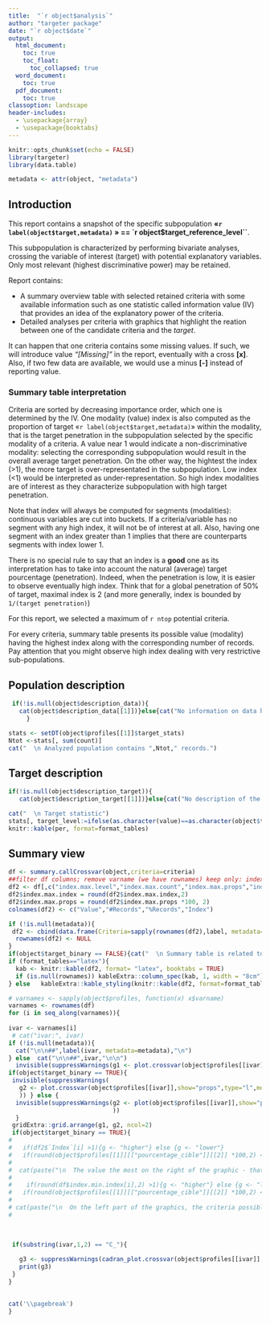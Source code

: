 ```yaml
---
title:  "`r object$analysis`"
author: "targeter package"
date: "`r object$date`"
output:
  html_document:
    toc: true
    toc_float:
      toc_collapsed: true
  word_document:
    toc: true
  pdf_document:
    toc: true
classoption: landscape
header-includes:
  - \usepackage{array}
  - \usepackage{booktabs}
---
```




```r
knitr::opts_chunk$set(echo = FALSE)
library(targeter)
library(data.table)
```

```r
metadata <- attr(object, "metadata")
```

\newpage

## Introduction

This report contains a snapshot of the specific subpopulation **«`r label(object$target,metadata)` » == `r object$target_reference_level``**. 

This subpopulation is characterized by  performing bivariate analyses, crossing the variable of interest (target) with  potential explanatory variables. Only most relevant (highest discriminative power) may be retained.

Report contains:

*   A summary overview table with selected retained criteria with some available information such as one statistic called information value (IV) that provides an idea of the explanatory power of the criteria.
*   Detailed analyses per criteria with graphics that highlight the reation between one of the candidate criteria and the _target_.

It can happen that one criteria contains some missing values. If such, we will introduce value *"[Missing]"* in the report, eventually with a cross **[x]**. Also, if two few data are available, we would use a minus **[-]** instead of reporting value. 

### Summary table interpretation

Criteria are sorted by decreasing importance order, which one is determined by the IV. 
One modality (value) index is also computed as the proportion of target «`r label(object$target,metadata)`» within the modality, that is the target penetration in the subpopulation selected by the specific modality of a criteria. A value near 1 would indicate a non-discriminative modality: selecting the corresponding subpopulation would result in the overall average target penetration. On the other way, the hightest the index (>1), the more target is over-representated in the subpopulation. Low index (<1) would be interpreted as under-representation. So high index modalities are of interest as they characterize subpopulation with high target penetration.

Note that index will always be computed for segments (modalities): continuous variables are cut into buckets. If a criteria/variable has no segment with any high index, it will not be of interest at all. Also, having one segment with an index  greater than 1 implies that there are counterparts segments with index lower 1.

There is no special rule to say that an index is a __good__ one as its interpretation has to take into account the natural (average) target pourcentage (penetration). Indeed, when the penetration is low, it is easier to observe eventually high index. Think that for a global penetration of 50% of target, maximal index is 2 (and more generally, index is bounded by `1/(target penetration)`)

For this report, we selected a maximum of  `r ntop` potential criteria.

For every criteria, summary table presents its possible value (modality) having the highest index along with the corresponding number of records. Pay attention that you might observe high index dealing with very restrictive sub-populations.


\newpage

## Population description

```r
 if(!is.null(object$description_data)){
   cat(object$description_data[[1]])}else{cat("No information on data have been provided during the analysis.")
     }

stats <- setDT(object$profiles[[1]]$target_stats)
Ntot <-stats[, sum(count)]
cat("  \n Analyzed population contains ",Ntot," records.")
```

## Target description


```r

if(!is.null(object$description_target)){
   cat(object$description_target[[1]])}else{cat("No description of the target has been provided uring the analysis")}

cat("  \n Target statistic")
stats[, target_level:=ifelse(as.character(value)==as.character(object$target_reference_level), "*","")]
knitr::kable(per, format=format_tables)

```

\newpage

## Summary view


```r
df <- summary.callCrossvar(object,criteria=criteria)
##filter df columns; remove varname (we have rownames) keep only: index.max.index, index.max.level, index.max.count,
df2 <- df[,c("index.max.level","index.max.count","index.max.props","index.max.index")]
df2$index.max.index = round(df2$index.max.index,2)
df2$index.max.props = round(df2$index.max.props *100, 2)
colnames(df2) <- c("Value","#Records","%Records","Index")

if (!is.null(metadata)){
 df2 <- cbind(data.frame(Criteria=sapply(rownames(df2),label, metadata=metadata),stringsAsFactors = FALSE),df2)
  rownames(df2) <- NULL
}
if(object$target_binary == FALSE){cat("  \n Summary table is related to target value:",levels(df[,"which.minmax.level"]))}
if (format_tables=="latex"){
  kab <- knitr::kable(df2, format= "latex", booktabs = TRUE)
  if (is.null(rownames)) kableExtra::column_spec(kab, 1, width = "8cm") else kab
} else   kableExtra::kable_styling(knitr::kable(df2, format=format_tables))


```



\newpage





```r
# varnames <- sapply(object$profiles, function(x) x$varname)
varnames <- rownames(df)
for (i in seq_along(varnames)){
  
ivar <- varnames[i]
 # cat("ivar:", ivar)
if (!is.null(metadata)){
  cat("\n\n##",label(ivar, metadata=metadata),"\n")
} else  cat("\n\n##",ivar,"\n\n")
  invisible(suppressWarnings(g1 <- plot.crossvar(object$profiles[[ivar]], metadata=metadata,print_NA=TRUE)))
if(object$target_binary == TRUE){
 invisible(suppressWarnings(
   g2 <- plot.crossvar(object$profiles[[ivar]],show="props",type="l",metadata=metadata,print_NA=TRUE,only_TRUE =TRUE)
   )) } else {
  invisible(suppressWarnings(g2 <- plot(object$profiles[[ivar]],show="props",type="l",metadata=metadata,print_NA=TRUE,only_TRUE =FALSE)
                             ))
  }
 gridExtra::grid.arrange(g1, g2, ncol=2)
 if(object$target_binary == TRUE){
#   
#   if(df2$`Index`[i] >1){g <- "higher"} else {g <- "lower"}
#   if(round(object$profiles[[1]][["pourcentage_cible"]][[2]] *100,2) < df2$`%Records`[i]){ p <- "more"}else {p <-"less"}
#    
#  cat(paste("\n  The value the most on the right of the graphic - that is the modality ",df2$Criteria[i]," = ",df2$Valie[i], "gather ",df2$`#Records`[i], "records from which ",df2$`%Records`[i], "% are corresponding to a target. This proportion - target penetration - is  the highest observed and is ",p, "important than global average penetration", round(object$profiles[[1]][["pourcentage_cible"]][[2]] *100,2),"% (which is also maximal index :",df2$`Index`[i], g, "than  1).  \n"))
#  
#    if(round(df$index.min.index[i],2) >1){g <- "higher"} else {g <- "lower"}
#   if(round(object$profiles[[1]][["pourcentage_cible"]][[2]] *100,2) <round(df$index.min.props[i]*100,2)){ p <- "higher"}else {p <-"lower"}
# 
# cat(paste("\n  On the left part of the graphics, the criteria possible modality ", df2$Criteria[i]," = ",df$index.min.level[i], "concerns",df$index.min.count[i]," records from which ",round(df$index.min.props[i]*100,2),"% are targets. This target penetration is the lowest for the criteria segment and is ",p," important than global average penetration",round(object$profiles[[1]][["pourcentage_cible"]][[2]] *100,2),"% [(which is also minimal index:",round(df$index.min.index[i],2),g," than 1).  \n"))
# 

   
 
 if(substring(ivar,1,2) == "C_"){
   
   g3 <- suppressWarnings(cadran_plot.crossvar(object$profiles[[ivar]], metadata=metadata))
   print(g3)
 }
}
 

cat('\\pagebreak')
}
```

